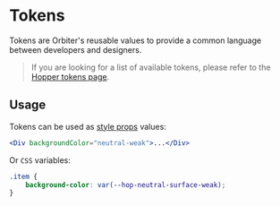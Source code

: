 
<Meta
    title="Features/Tokens"
    id="tokens"
/>

# Tokens

Tokens are Orbiter's reusable values to provide a common language between developers and designers.


> If you are looking for a list of available tokens, please refer to the [Hopper tokens page](https://hopper.workleap.design/tokens/getting-started/introduction).


## Usage

Tokens can be used as [style props](/docs/style-props--page) values:

```jsx
<Div backgroundColor="neutral-weak">...</Div>
```

Or `CSS` variables:

```css
.item {
    background-color: var(--hop-neutral-surface-weak);
}
```
